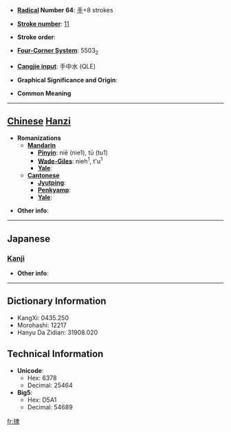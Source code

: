 * '''[[Wiktionary:Chinese radical index| Radical]] Number 64''': [[Wiktionary:Chinese radical index 手|手]]+8 strokes

* '''[[Wiktionary:Chinese total strokes index|Stroke number]]''': [[Wiktionary:Chinese total strokes index 11|11]]

* '''Stroke order''': 

* '''[[Wiktionary:Chinese four corner index|Four-Corner System]]''': 5503<sub>2</sub>

* '''[[Wiktionary:Chinese Cangjie index|Cangjie input]]''': 手中水 (QLE)

* '''Graphical Significance and Origin''': 

* '''Common Meaning'''

----

== [[Chinese]] [[Hanzi]] ==

* '''Romanizations'''
** '''[[Mandarin]]'''
*** '''[[Pinyin]]''': niē (nie1), tū (tu1)
*** '''[[Wade-Giles]]''': nieh<sup>1</sup>, t'u<sup>1</sup>
*** '''[[Yale]]''': 
** '''[[Cantonese]]'''
*** '''[[Jyutping]]''':
*** '''[[Penkyamp]]''': 
*** '''[[Yale]]''': 

* '''Other info''': 

----

==Japanese==
===[[Kanji]]===
{{kanji|on readings=[[とつ]] (totsu), [[とち]] (tochi)
|kun readings=[[なめらか]] (nameraka)
}}

* '''Other info''':  

----

== Dictionary Information ==

* KangXi: 0435.250
* Morohashi: 12217
* Hanyu Da Zidian: 31908.020

== Technical Information ==

* '''Unicode''':
** Hex: 6378
** Decimal: 25464
* '''Big5''':
** Hex: D5A1
** Decimal: 54689

[[fr:捸]]